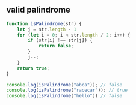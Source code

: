 
## valid palindrome

```js title="isPalindrome"
function isPalindrome(str) {
    let j = str.length - 1
    for (let i = 0; i < str.length / 2; i++) {
        if (str[i] !== str[j]) {
            return false;
        }
        j--;
    }
    return true;
}

console.log(isPalindrome("abca")); // false
console.log(isPalindrome("racecar")); // true
console.log(isPalindrome("hello")) // false
```
